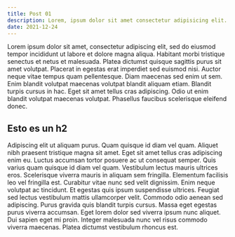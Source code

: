 ```yaml
---
title: Post 01
description: Lorem, ipsum dolor sit amet consectetur adipisicing elit. Deleniti esse nobis sequi iure rerum neque, ducimus cum autem aperiam maiores animi repellat, deserunt quisquam. Minus!
date: 2021-12-24
---
```


Lorem ipsum dolor sit amet, consectetur adipiscing elit, sed do eiusmod tempor incididunt ut labore et dolore magna aliqua. Habitant morbi tristique senectus et netus et malesuada. Platea dictumst quisque sagittis purus sit amet volutpat. Placerat in egestas erat imperdiet sed euismod nisi. Auctor neque vitae tempus quam pellentesque. Diam maecenas sed enim ut sem. Enim blandit volutpat maecenas volutpat blandit aliquam etiam. Blandit turpis cursus in hac. Eget sit amet tellus cras adipiscing. Odio ut enim blandit volutpat maecenas volutpat. Phasellus faucibus scelerisque eleifend donec.

## Esto es un h2
Adipiscing elit ut aliquam purus. Quam quisque id diam vel quam. Aliquet nibh praesent tristique magna sit amet. Eget sit amet tellus cras adipiscing enim eu. Luctus accumsan tortor posuere ac ut consequat semper. Quis varius quam quisque id diam vel quam. Vestibulum lectus mauris ultrices eros. Scelerisque viverra mauris in aliquam sem fringilla. Elementum facilisis leo vel fringilla est. Curabitur vitae nunc sed velit dignissim. Enim neque volutpat ac tincidunt. Et egestas quis ipsum suspendisse ultrices. Feugiat sed lectus vestibulum mattis ullamcorper velit. Commodo odio aenean sed adipiscing. Purus gravida quis blandit turpis cursus. Massa eget egestas purus viverra accumsan. Eget lorem dolor sed viverra ipsum nunc aliquet. Dui sapien eget mi proin. Integer malesuada nunc vel risus commodo viverra maecenas. Platea dictumst vestibulum rhoncus est.